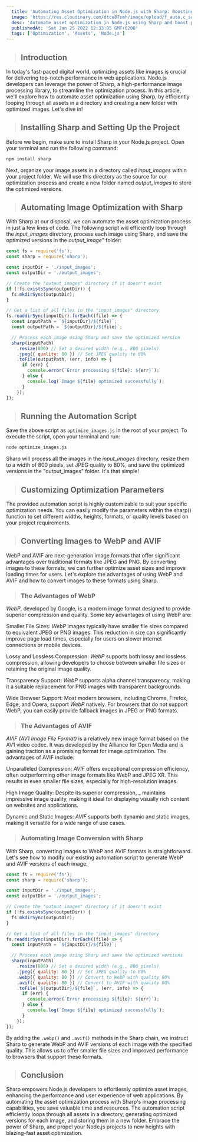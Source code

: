 ```yaml
---
  title: 'Automating Asset Optimization in Node.js with Sharp: Boosting Performance with Effortless Image Processing'
  image: 'https://res.cloudinary.com/dtce87smh/image/upload/f_auto,c_scale,w_1000,ar_16:9/v1691166331/image-optimization_hyllx3.jpg'
  desc: 'Automate asset optimization in Node.js using Sharp and boost performance effortlessly'
  publishedAt: 'Sat Jan 25 2022 12:33:05 GMT+0200'
  tags: ['Optimization', 'Assets', 'Node.js']
---
```


> ## Introduction

In today's fast-paced digital world, optimizing assets like images is crucial for delivering top-notch performance in web applications. Node.js developers can leverage the power of Sharp, a high-performance image processing library, to streamline the optimization process. In this article, we'll explore how to automate asset optimization using Sharp, by efficiently looping through all assets in a directory and creating a new folder with optimized images. Let's dive in!

> ## Installing Sharp and Setting Up the Project
Before we begin, make sure to install Sharp in your Node.js project. Open your terminal and run the following command:

```bash
npm install sharp
```

Next, organize your image assets in a directory called _input_images_ within your project folder. We will use this directory as the source for our optimization process and create a new folder named _output_images_ to store the optimized versions.

> ## Automating Image Optimization with Sharp
With Sharp at our disposal, we can automate the asset optimization process in just a few lines of code. The following script will efficiently loop through the _input_images_ directory, process each image using Sharp, and save the optimized versions in the _output_image_" folder:

```js
const fs = require('fs');
const sharp = require('sharp');

const inputDir = './input_images';
const outputDir = './output_images';

// Create the "output_images" directory if it doesn't exist
if (!fs.existsSync(outputDir)) {
  fs.mkdirSync(outputDir);
}

// Get a list of all files in the "input_images" directory
fs.readdirSync(inputDir).forEach((file) => {
  const inputPath = `${inputDir}/${file}`;
  const outputPath = `${outputDir}/${file}`;

  // Process each image using Sharp and save the optimized version
  sharp(inputPath)
    .resize(800) // Set a desired width (e.g., 800 pixels)
    .jpeg({ quality: 80 }) // Set JPEG quality to 80%
    .toFile(outputPath, (err, info) => {
      if (err) {
        console.error(`Error processing ${file}: ${err}`);
      } else {
        console.log(`Image ${file} optimized successfully`);
      }
    });
});
```

> ## Running the Automation Script
Save the above script as `optimize_images.js` in the root of your project. To execute the script, open your terminal and run:

```bash
node optimize_images.js
```
Sharp will process all the images in the _input_images_ directory, resize them to a width of 800 pixels, set JPEG quality to 80%, and save the optimized versions in the "output_images" folder. It's that simple!

> ## Customizing Optimization Parameters
The provided automation script is highly customizable to suit your specific optimization needs. You can easily modify the parameters within the sharp() function to set different widths, heights, formats, or quality levels based on your project requirements.

> ## Converting Images to WebP and AVIF

WebP and AVIF are next-generation image formats that offer significant advantages over traditional formats like JPEG and PNG. By converting images to these formats, we can further optimize asset sizes and improve loading times for users. Let's explore the advantages of using WebP and AVIF and how to convert images to these formats using Sharp.

> ### The Advantages of WebP
_WebP_, developed by Google, is a modern image format designed to provide superior compression and quality. Some key advantages of using WebP are:

Smaller File Sizes: _WebP_ images typically have smaller file sizes compared to equivalent JPEG or PNG images. This reduction in size can significantly improve page load times, especially for users on slower internet connections or mobile devices.

Lossy and Lossless Compression: _WebP_ supports both lossy and lossless compression, allowing developers to choose between smaller file sizes or retaining the original image quality.

Transparency Support: _WebP_ supports alpha channel transparency, making it a suitable replacement for PNG images with transparent backgrounds.

Wide Browser Support: Most modern browsers, including Chrome, Firefox, Edge, and Opera, support _WebP_ natively. For browsers that do not support WebP, you can easily provide fallback images in JPEG or PNG formats.

> ### The Advantages of AVIF
_AVIF (AV1 Image File Format)_ is a relatively new image format based on the AV1 video codec. It was developed by the Alliance for Open Media and is gaining traction as a promising format for image optimization. The advantages of AVIF include:

Unparalleled Compression: _AVIF_ offers exceptional compression efficiency, often outperforming other image formats like WebP and JPEG XR. This results in even smaller file sizes, especially for high-resolution images.

High Image Quality: Despite its superior compression, _ maintains impressive image quality, making it ideal for displaying visually rich content on websites and applications.

Dynamic and Static Images: _AVIF_ supports both dynamic and static images, making it versatile for a wide range of use cases.

> ### Automating Image Conversion with Sharp
With Sharp, converting images to WebP and AVIF formats is straightforward. Let's see how to modify our existing automation script to generate WebP and AVIF versions of each image:

```js
const fs = require('fs');
const sharp = require('sharp');

const inputDir = './input_images';
const outputDir = './output_images';

// Create the "output_images" directory if it doesn't exist
if (!fs.existsSync(outputDir)) {
  fs.mkdirSync(outputDir);
}

// Get a list of all files in the "input_images" directory
fs.readdirSync(inputDir).forEach((file) => {
  const inputPath = `${inputDir}/${file}`;

  // Process each image using Sharp and save the optimized versions
  sharp(inputPath)
    .resize(800) // Set a desired width (e.g., 800 pixels)
    .jpeg({ quality: 80 }) // Set JPEG quality to 80%
    .webp({ quality: 80 }) // Convert to WebP with quality 80%
    .avif({ quality: 80 }) // Convert to AVIF with quality 80%
    .toFile(`${outputDir}/${file}`, (err, info) => {
      if (err) {
        console.error(`Error processing ${file}: ${err}`);
      } else {
        console.log(`Image ${file} optimized successfully`);
      }
    });
});
```
By adding the `.webp()` and `.avif()` methods in the Sharp chain, we instruct Sharp to generate WebP and AVIF versions of each image with the specified quality. This allows us to offer smaller file sizes and improved performance to browsers that support these formats.

> ## Conclusion

Sharp empowers Node.js developers to effortlessly optimize asset images, enhancing the performance and user experience of web applications. By automating the asset optimization process with Sharp's image processing capabilities, you save valuable time and resources. The automation script efficiently loops through all assets in a directory, generating optimized versions for each image, and storing them in a new folder. Embrace the power of Sharp, and propel your Node.js projects to new heights with blazing-fast asset optimization.




